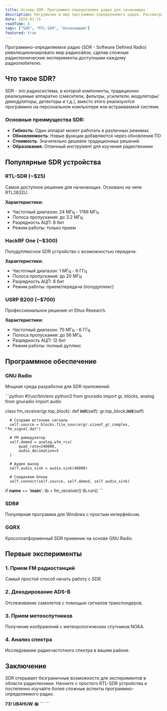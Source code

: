 ```yaml
---
title: Основы SDR: Программно-определяемое радио для начинающих
description: Погружение в мир программно-определяемого радио. Рассматриваем RTL-SDR, HackRF и другие популярные устройства.
date: 2024-01-15
readTime: 8
tags: ["SDR", "RTL-SDR", "Начинающим"]
featured: true
---
```

Программно-определяемое радио (SDR - Software Defined Radio) революционизировало мир радиосвязи, сделав сложные радиотехнические эксперименты доступными каждому радиолюбителю.

## Что такое SDR?

SDR - это радиосистема, в которой компоненты, традиционно реализуемые аппаратно (смесители, фильтры, усилители, модуляторы/демодуляторы, детекторы и т.д.), вместо этого реализуются программно на персональном компьютере или встраиваемой системе.

### Основные преимущества SDR:

- **Гибкость**: Один аппарат может работать в различных режимах
- **Обновляемость**: Новые функции добавляются через обновления ПО
- **Стоимость**: Значительно дешевле традиционных решений
- **Образование**: Отличный инструмент для изучения радиотехники

## Популярные SDR устройства

### RTL-SDR (~$25)
Самое доступное решение для начинающих. Основано на чипе RTL2832U.

**Характеристики:**
- Частотный диапазон: 24 МГц - 1766 МГц
- Полоса пропускания: до 3.2 МГц
- Разрядность АЦП: 8 бит
- Режим работы: только прием

### HackRF One (~$300)
Полудуплексное SDR устройство с возможностью передачи.

**Характеристики:**
- Частотный диапазон: 1 МГц - 6 ГГц
- Полоса пропускания: до 20 МГц
- Разрядность АЦП: 8 бит
- Режим работы: прием/передача (полудуплекс)

### USRP B200 (~$700)
Профессиональное решение от Ettus Research.

**Характеристики:**
- Частотный диапазон: 70 МГц - 6 ГГц
- Полоса пропускания: до 56 МГц
- Разрядность АЦП: 12 бит
- Режим работы: полный дуплекс

## Программное обеспечение

### GNU Radio
Мощная среда разработки для SDR приложений.

\`\`\`python
#!/usr/bin/env python3
from gnuradio import gr, blocks, analog
from gnuradio import audio

class fm_receiver(gr.top_block):
  def __init__(self):
      gr.top_block.__init__(self)
      
      # Создаем источник сигнала
      self.source = blocks.file_source(gr.sizeof_gr_complex, "fm_signal.dat")
      
      # FM демодулятор
      self.demod = analog.wfm_rcv(
          quad_rate=240000,
          audio_decimation=5
      )
      
      # Аудио выход
      self.audio_sink = audio.sink(48000)
      
      # Соединяем блоки
      self.connect(self.source, self.demod, self.audio_sink)

if __name__ == '__main__':
  tb = fm_receiver()
  tb.run()
\`\`\`

### SDR#
Популярная программа для Windows с простым интерфейсом.

### GQRX
Кроссплатформенный SDR приемник на основе GNU Radio.

## Первые эксперименты

### 1. Прием FM радиостанций
Самый простой способ начать работу с SDR.

### 2. Декодирование ADS-B
Отслеживание самолетов с помощью сигналов транспондеров.

### 3. Прием метеоспутников
Получение изображений с метеорологических спутников NOAA.

### 4. Анализ спектра
Исследование радиочастотного спектра в вашем районе.

## Заключение

SDR открывает безграничные возможности для экспериментов в области радиотехники. Начните с простого RTL-SDR устройства и постепенно изучайте более сложные аспекты программно-определяемого радио.

**73! UB4HUW** 📻
\`\`\`
\`\`\`
